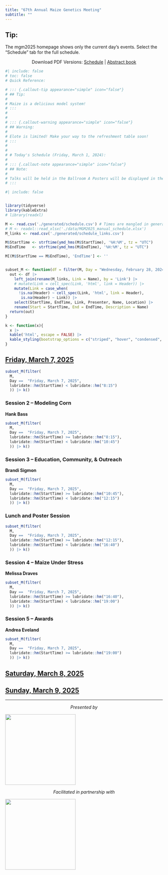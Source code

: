 ---
title: "67th Annual Maize Genetics Meeting"
subtitle: ""
---

::: {.callout-tip appearance="simple" icon="false"}
## Tip:

The mgm2025 homepage shows only the current day's events. Select the "Schedule" tab for the full schedule.
:::

::: {style="text-align: center"}
Download PDF Versions:
[Schedule](./official/MGM2025Schedule.pdf) | [Abstract book](./official/2025Program.pdf)
:::


```{r echo=FALSE}
#| include: false
# toc: false
# Quick Reference: 

# ::: {.callout-tip appearance="simple" icon="false"}
# ## Tip:
# 
# Maize is a delicious model system!
# :::
# 
# 
# ::: {.callout-warning appearance="simple" icon="false"}
# ## Warning:
# 
# Elote is limited! Make your way to the refreshment table soon! 
# :::
# 
# 
# # Today's Schedule (Friday, March 1, 2024):
# 
# ::: {.callout-note appearance="simple" icon="false"}
# ## Note:
# 
# Talks will be held in the Ballroom A Posters will be displayed in the Ballroom B&C
# :::
```

```{r echo=FALSE}
#| include: false


library(tidyverse)
library(kableExtra)
# library(readxl)

M <- read.csv('./generated/schedule.csv') # Times are mangled in generated
# M <- readxl::read_xlsx('./data/MGM2025_manual_schedule.xlsx')
M_links <- read.csv('./generated/schedule_links.csv')

M$StartTime <- strftime(ymd_hms(M$StartTime), '%H:%M', tz = "UTC")
M$EndTime   <- strftime(ymd_hms(M$EndTime), '%H:%M', tz = "UTC")

M[(M$StartTime == M$EndTime), 'EndTime'] <- ''


subset_M <- function(df = filter(M, Day = "Wednesday, February 28, 2024")){
  out <- df |>
    left_join(rename(M_links, Link = Name), by = 'Link') |> 
    # mutate(Link = cell_spec(Link, 'html', link = Header)) |>
    mutate(Link = case_when(
      !is.na(Header) ~ cell_spec(Link, 'html', link = Header),
       is.na(Header) ~ Link)) |>
    select(StartTime, EndTime, Link, Presenter, Name, Location) |>
    rename(Start = StartTime, End = EndTime, Description = Name)
  return(out)
}

k <- function(x){
  x |> 
  kable('html', escape = FALSE) |>
  kable_styling(bootstrap_options = c("striped", "hover", "condensed", "responsive"))
}
```


<!-- ## [Wednesday, March 5, 2025](./program_schedule.html#wednesday-march-5-2025)  -->

<!-- ### Optional Pre-Conference Workshops (1/2) -->

<!-- ```{r echo=FALSE} -->
<!-- subset_M(filter( -->
<!--   M,  -->
<!--   Day == "Wednesday, March 5, 2025",  -->
<!--   Name != "OPTIONAL PRE-CONFERENCE WORKSHOPS" -->
<!--   )) |> k() -->
<!-- ``` -->

<!-- ## [Thursday, March 6, 2025](./program_schedule.html#thursday-march-6-2025)   -->

<!-- ### Optional Pre-Conference Workshops (2/2) -->

<!-- ```{r echo=FALSE} -->
<!-- subset_M(filter( -->
<!--   M, -->
<!--   Day ==  "Thursday, March 6, 2025", -->
<!--   Name != "OPTIONAL PRE-CONFERENCE WORKSHOPS" -->
<!--   )) |> k() -->
<!-- ``` -->


<!-- ### Session 1 – Welcome / Keynote / Gene Regulation -->

<!-- **Sherry Flint-Garcia** -->

<!-- ```{r echo=FALSE} -->
<!-- subset_M(filter( -->
<!--   M, -->
<!--   Day ==  "Thursday, March 6, 2025", -->
<!--   lubridate::hm(StartTime) >= lubridate::hm("19:00") -->
<!--   )) |> k() -->
<!-- ``` -->



## [Friday, March 7, 2025](./program_schedule.html#friday-march-7-2025)   


```{r echo=FALSE}
subset_M(filter(
  M,
  Day ==  "Friday, March 7, 2025",
  lubridate::hm(StartTime) < lubridate::hm("8:15")
  )) |> k()

```


### Session 2 – Modeling Corn

**Hank Bass**

```{r echo=FALSE}
subset_M(filter(
  M,
  Day ==  "Friday, March 7, 2025",
  lubridate::hm(StartTime) >= lubridate::hm("8:15"),
  lubridate::hm(StartTime) < lubridate::hm("10:45")
  )) |> k()
```


### Session 3 – Education, Community, & Outreach

**Brandi Sigmon**

```{r echo=FALSE}
subset_M(filter(
  M,
  Day ==  "Friday, March 7, 2025",
  lubridate::hm(StartTime) >= lubridate::hm("10:45"),
  lubridate::hm(StartTime) < lubridate::hm("12:15")
  )) |> k()
```

### Lunch and Poster Session

```{r echo=FALSE}
subset_M(filter(
  M,
  Day ==  "Friday, March 7, 2025",
  lubridate::hm(StartTime) >= lubridate::hm("12:15"),
  lubridate::hm(StartTime) < lubridate::hm("16:40")
  )) |> k()
```

### Session 4 – Maize Under Stress

**Melissa Draves**

```{r echo=FALSE}
subset_M(filter(
  M,
  Day ==  "Friday, March 7, 2025",
  lubridate::hm(StartTime) >= lubridate::hm("16:40"),
  lubridate::hm(StartTime) < lubridate::hm("19:00")
  )) |> k()
```



### Session 5 – Awards

**Andrea Eveland**

```{r echo=FALSE}
subset_M(filter(
  M,
  Day ==  "Friday, March 7, 2025",
  lubridate::hm(StartTime) >= lubridate::hm("19:00")
  )) |> k()
```



## [Saturday, March 8, 2025](./program_schedule.html#saturday-march-8-2025)


<!-- ```{r echo=FALSE} -->
<!-- subset_M(filter( -->
<!--   M,  -->
<!--   Day ==  "Saturday, March 8, 2025",  -->
<!--   lubridate::hm(StartTime) < lubridate::hm("8:15") -->
<!--   )) |> k() -->
<!-- ``` -->


<!-- ### Session 6 – Roots & Nutrient Uptake / Keynote -->

<!-- **Rubén Rellán Álvarez** -->

<!-- ```{r echo=FALSE} -->
<!-- subset_M(filter( -->
<!--   M,  -->
<!--   Day ==  "Saturday, March 8, 2025",  -->
<!--   lubridate::hm(StartTime) >= lubridate::hm("8:15"), -->
<!--   lubridate::hm(StartTime) < lubridate::hm("10:30") -->
<!--   )) |> k() -->
<!-- ``` -->


<!-- ### Session 7 – Keynote / Cell Division & Meristems -->

<!-- **Sarah Jensen** -->

<!-- ```{r echo=FALSE} -->
<!-- subset_M(filter( -->
<!--   M,  -->
<!--   Day ==  "Saturday, March 8, 2025",  -->
<!--   lubridate::hm(StartTime) >= lubridate::hm("10:30"), -->
<!--   lubridate::hm(StartTime) < lubridate::hm("12:30") -->
<!--   )) |> k() -->
<!-- ``` -->


<!-- ### Lunch, Poster Session, & Community Session -->

<!-- ```{r echo=FALSE} -->
<!-- subset_M(filter( -->
<!--   M,  -->
<!--   Day ==  "Saturday, March 8, 2025",  -->
<!--   lubridate::hm(StartTime) >= lubridate::hm("12:30"), -->
<!--   lubridate::hm(StartTime) < lubridate::hm("19:00") -->
<!--   )) |> k() -->
<!-- ``` -->


<!-- ### Session 8 – Reproduction / Keynote -->

<!-- **Cinta Romay** -->

<!-- ```{r echo=FALSE} -->
<!-- subset_M(filter( -->
<!--   M,  -->
<!--   Day ==  "Saturday, March 8, 2025",  -->
<!--   lubridate::hm(StartTime) >= lubridate::hm("19:00") -->
<!--   )) |> k() -->
<!-- ``` -->

## [Sunday, March 9, 2025](./program_schedule.html#sunday-march-9-2025)

<!-- ```{r echo=FALSE} -->
<!-- subset_M(filter( -->
<!--   M,  -->
<!--   Day ==  "Sunday, March 9, 2025",  -->
<!--   lubridate::hm(StartTime) < lubridate::hm("8:00") -->
<!--   )) |> k() -->

<!-- ``` -->


<!-- ### Session 9 – Epigenetics -->

<!-- **Katie Murphy** -->

<!-- ```{r echo=FALSE} -->
<!-- subset_M(filter( -->
<!--   M,  -->
<!--   Day ==  "Sunday, March 9, 2025",  -->
<!--   lubridate::hm(StartTime) >= lubridate::hm("8:25"), -->
<!--   lubridate::hm(StartTime) < lubridate::hm("10:20") -->
<!--   )) |> k() -->
<!-- ``` -->

<!-- ### Session 10 - Building a Stronger Maize Plant -->

<!-- **Frank Hochholdinger** -->

<!-- ```{r echo=FALSE} -->
<!-- subset_M(filter( -->
<!--   M,  -->
<!--   Day ==  "Sunday, March 9, 2025",  -->
<!--   lubridate::hm(StartTime) >= lubridate::hm("10:20"), -->
<!--   lubridate::hm(StartTime) < lubridate::hm("12:00") -->
<!--   )) |> k() -->
<!-- ``` -->


<!-- ### Optional Post-Conference Workshop -->

<!-- ```{r echo=FALSE} -->
<!-- subset_M(filter( -->
<!--   M,  -->
<!--   Day ==  "Sunday, March 9, 2025",  -->
<!--   Name != "OPTIONAL POST-CONFERENCE EVENT", -->
<!--   lubridate::hm(StartTime) > lubridate::hm("12:00") -->
<!--   )) |> k() -->
<!-- ``` -->










------------------------------------------------------------------------

::: {style="text-align: center"}
*Presented by*
:::

![](data/assets/000_Cover_Draft1_MCG_logo.png){fig-align="center" width="225"}

::: {style="text-align: center"}
*Facilitated in partnership with*
:::

![](data/assets/000_Cover_Draft1_ConferenceDirect.png){fig-align="center" width="225"}


